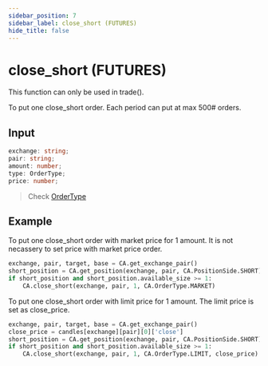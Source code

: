 ```yaml
---
sidebar_position: 7
sidebar_label: close_short (FUTURES)
hide_title: false
---
```



# close_short (FUTURES)

<Highlight color="#ffba00"> This function can only be used in trade(). </Highlight>

To put one close_short order. Each period can put at max 500# orders.

## Input

```typescript
exchange: string;
pair: string;
amount: number;
type: OrderType;
price: number;
```

> Check [OrderType](/docs/developer/api/python/ca-objects/order-type)

## Example

To put one close_short order with market price for 1 amount. It is not necassery to set price with market price order.

```python
exchange, pair, target, base = CA.get_exchange_pair()
short_position = CA.get_position(exchange, pair, CA.PositionSide.SHORT)
if short_position and short_position.available_size >= 1:
    CA.close_short(exchange, pair, 1, CA.OrderType.MARKET)
```

To put one close_short order with limit price for 1 amount. The limit price is set as close_price.

```python
exchange, pair, target, base = CA.get_exchange_pair()
close_price = candles[exchange][pair][0]['close']
short_position = CA.get_position(exchange, pair, CA.PositionSide.SHORT)
if short_position and short_position.available_size >= 1:
    CA.close_short(exchange, pair, 1, CA.OrderType.LIMIT, close_price)
```
